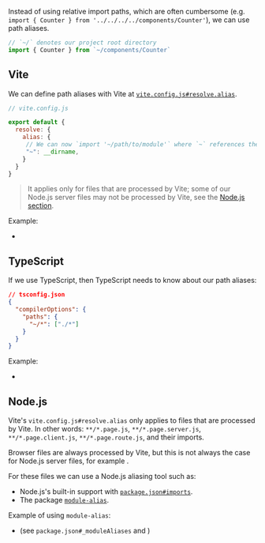 
Instead of using relative import paths,
which are often cumbersome (e.g. `import { Counter } from '../../../../components/Counter'`),
we can use path aliases.

```js
// `~/` denotes our project root directory
import { Counter } from `~/components/Counter`
```

## Vite

We can define path aliases with Vite at [`vite.config.js#resolve.alias`](https://vitejs.dev/config/#resolve-alias).

```js
// vite.config.js

export default {
  resolve: {
    alias: {
     // We can now `import '~/path/to/module'` where `~` references the project root
     "~": __dirname,
    }
  }
}
```

> It applies only for files that are processed by Vite;
> some of our Node.js server files may not be processed by Vite,
> see the [Node.js section](#node-js).

Example:
 - <RepoLink path='/examples/path-aliases/vite.config.ts' />

## TypeScript

If we use TypeScript, then TypeScript needs to know about our path aliases:

```json
// tsconfig.json
{
  "compilerOptions": {
    "paths": {
      "~/*": ["./*"]
    }
  }
}
```

Example:
 - <RepoLink path='/examples/path-aliases/tsconfig.json' />

## Node.js

Vite's `vite.config.js#resolve.alias` only applies to files that are processed by Vite.
In other words: `**/*.page.js`, `**/*.page.server.js`, `**/*.page.client.js`, `**/*.page.route.js`, and their imports.

Browser files are always processed by Vite,
but this is not always the case for Node.js server files,
for example <RepoLink path="/boilerplates/boilerplate-react/server/index.js" text="Express.js server code"/>.

For these files we can use a Node.js aliasing tool such as:
 - Node.js's built-in support with [`package.json#imports`](https://nodejs.org/api/packages.html#packages_subpath_patterns).
 - The package [`module-alias`](https://github.com/ilearnio/module-alias).

Example of using `module-alias`:
 - <RepoLink path='/examples/path-aliases/package.json' /> (see <code>package.json#_moduleAliases</code> and <RepoLink path='/examples/path-aliases/server/msg.ts' />)
